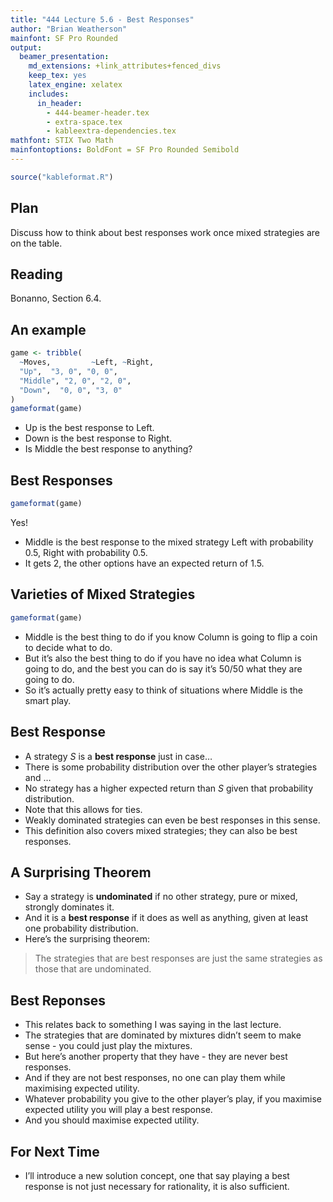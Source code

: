 ```yaml
---
title: "444 Lecture 5.6 - Best Responses"
author: "Brian Weatherson"
mainfont: SF Pro Rounded
output:
  beamer_presentation:
    md_extensions: +link_attributes+fenced_divs
    keep_tex: yes
    latex_engine: xelatex
    includes:
      in_header: 
        - 444-beamer-header.tex
        - extra-space.tex
        - kableextra-dependencies.tex
mathfont: STIX Two Math
mainfontoptions: BoldFont = SF Pro Rounded Semibold
---
```


```r
source("kableformat.R")
```

## Plan

Discuss how to think about best responses work once mixed strategies are on the table.

## Reading

Bonanno, Section 6.4.

## An example

```r
game <- tribble(
  ~Moves,         ~Left, ~Right,
  "Up",  "3, 0", "0, 0", 
  "Middle", "2, 0", "2, 0",
  "Down",  "0, 0", "3, 0"
)
gameformat(game)
```

-   Up is the best response to Left.
-   Down is the best response to Right.
-   Is Middle the best response to anything?

## Best Responses

```r
gameformat(game)
```

Yes!

-   Middle is the best response to the mixed strategy Left with probability 0.5, Right with probability 0.5.
-   It gets 2, the other options have an expected return of 1.5.

## Varieties of Mixed Strategies

```r
gameformat(game)
```

-   Middle is the best thing to do if you know Column is going to flip a coin to decide what to do. \pause
-   But it's also the best thing to do if you have no idea what Column is going to do, and the best you can do is say it's 50/50 what they are going to do.
-   So it's actually pretty easy to think of situations where Middle is the smart play.

## Best Response

-   A strategy $S$ is a **best response** just in case...
-   There is some probability distribution over the other player's strategies and ...
-   No strategy has a higher expected return than $S$ given that probability distribution. \pause
-   Note that this allows for ties.
-   Weakly dominated strategies can even be best responses in this sense. \pause
-   This definition also covers mixed strategies; they can also be best responses.

## A Surprising Theorem

-   Say a strategy is **undominated** if no other strategy, pure or mixed, strongly dominates it. \pause
-   And it is a **best response** if it does as well as anything, given at least one probability distribution.\pause
-   Here's the surprising theorem:

> The strategies that are best responses are just the same strategies as those that are undominated.

## Best Reponses

-   This relates back to something I was saying in the last lecture.
-   The strategies that are dominated by mixtures didn't seem to make sense - you could just play the mixtures.
-   But here's another property that they have - they are never best responses.
-   And if they are not best responses, no one can play them while maximising expected utility.
-   Whatever probability you give to the other player's play, if you maximise expected utility you will play a best response.
-   And you should maximise expected utility.

## For Next Time

-   I'll introduce a new solution concept, one that say playing a best response is not just necessary for rationality, it is also sufficient.
